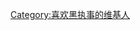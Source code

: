 {{Userbox
  |border-c = #000000
  |border-s = 1
  |id = {{lang|ja|黒執事}}
  |id-c = #000000
  |id-s = 11
  |id-fc = #ffffff
  |info = {{lang|ja|この利用者はあくまで'''[[黑執事|<font color=#ffffff>執事</font>]]'''ですから。}}
  |info-c = #000000
  |info-s = 10
  |info-fc = #ffffff
}}

[[Category:喜欢黑执事的维基人]]